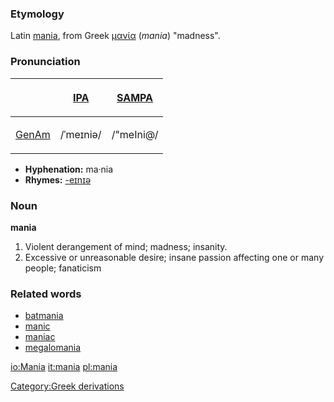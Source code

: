 ===Etymology===
Latin [[mania]], from Greek [[μανία]] (''mania'') "madness".

===Pronunciation===
{| border=1 cellpadding=5
! !! [[w:International Phonetic Alphabet|IPA]] !! [[w:SAMPA|SAMPA]]
|-
! [[GenAm]]
| /ˈmeɪniə/ || /"meIni@/
|}

*'''Hyphenation:''' ma·nia
*'''Rhymes:''' [[Rhymes:English:-eɪnɪə|-eɪnɪə]]

===Noun===
'''mania'''
# Violent derangement of mind; madness; insanity.
# Excessive or unreasonable desire; insane passion affecting one or many people; fanaticism
<!-- Modified Webster 1913 defs -->

===Related words===
*[[batmania]]
*[[manic]]
*[[maniac]]
*[[megalomania]]

[[Category:Greek derivations]]

[[io:Mania]]
[[it:mania]]
[[pl:mania]]